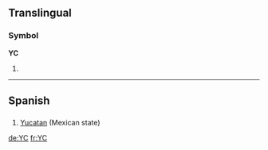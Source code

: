 {{also|yC|ᎩᏟ}}
==Translingual==

===Symbol===
'''YC'''

# {{SI-unit-abb|yotta|coulomb|[[electric charge]]}}

----

==Spanish==

==={{abbreviation|Spanish}}===
{{infl|es|abbreviation}}

# [[Yucatan]] (Mexican state)

[[de:YC]]
[[fr:YC]]